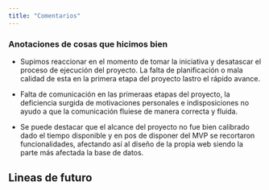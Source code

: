 ```yaml
---
title: "Comentarios"
---
```


### Anotaciones de cosas que hicimos bien

- Supimos reaccionar en el momento de tomar la iniciativa y desatascar el proceso de ejecución del proyecto. La falta de planificación o mala calidad de esta en la primera etapa del proyecto lastro el rápido avance.

- Falta de comunicación en las primeraas etapas del proyecto, la deficiencia surgida de motivaciones personales e indisposiciones no ayudo a que la comunicación fluiese de manera correcta y fluida.

- Se puede destacar que el alcance del proyecto no fue bien calibrado dado el tiempo disponible y en pos de disponer del MVP se recortaron funcionalidades, afectando así al diseño de la propia web siendo la parte más afectada la base de datos.

## Lineas de futuro

